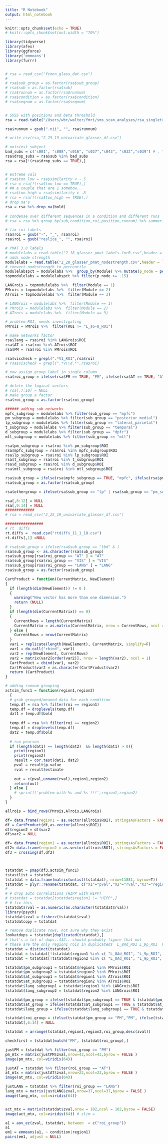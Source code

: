 ```yaml
---
title: "R Notebook"
output: html_notebook
---
```


```r
knitr::opts_chunk$set(echo = TRUE)
# knitr::opts_chunk$set(out.width = "70%")
```


```r

library(tidyverse)
library(afex)
library(ggforce)
library('emmeans')
library(furrr)


# rsa = read_csv("fconn_glass_dat.csv")
# 
# rsa$sub_group = as.factor(rsa$sub_group)
# rsa$sub = as.factor(rsa$sub)
# rsa$runnum = as.factor(rsa$runnum)
# rsa$condition = as.factor(rsa$condition)
# rsa$seqnum = as.factor(rsa$seqnum)


# SVSS with positions and beta threshold
rsa = read.table("/Users/wbr/walter/fmri/sms_scan_analyses/rsa_singletrial/rsa_fir/univariate_fir_glass_2_23_19.txt", header = TRUE, stringsAsFactors = TRUE)

rsa$runnum = gsub(".nii", "", rsa$runnum)

# write_csv(rsa,"2_25_19_univariate_glasser_df.csv")

# noisiest subject
bad_subs = c('s001', "s008","s016", "s027","s043", "s032","s039") # , "s041"    
rsa$drop_subs = rsa$sub %in% bad_subs
rsa = rsa[!(rsa$drop_subs == TRUE),]


# extreme vals
# rsa$too_low = rsa$similarity < -.5
# rsa = rsa[!(rsa$too_low == TRUE),]
# ## a couple that are 1 somehow..
# rsa$too_high = rsa$similarity > .8
# rsa = rsa[!(rsa$too_high == TRUE),]
# drop na's
rsa = rsa %>% drop_na(bold)
       
# condense over different sequences in a condition and different runs
# rsa = rsa %>% group_by(sub,condition,roi,position,runnum) %>% summarise(similarity = mean(bold)) %>%  ungroup()

# fix roi labels
rsa$roi = gsub("-", "_", rsa$roi)
rsa$roi = gsub("reslice_", "", rsa$roi)

# PMAT 3.0 labels
# modulelabs = read.table("2_18_glasser_pmat_labels_forR.csv",header = TRUE, stringsAsFactors = TRUE, sep =",")
# adds node strength
modulelabs = read.table("2_20_glasser_pmat_nodestrength.csv",header = TRUE, stringsAsFactors = TRUE, sep =",")
# convert nodestrength to percentile
modulelabspct = modulelabs %>%  group_by(Module) %>% mutate(p_node = percent_rank(node_strength)) %>% ungroup()
topmodulelabs = modulelabspct %>% filter(p_node >= .15)

LANGrois = topmodulelabs %>%  filter(Module == 1)
PMrois = topmodulelabs %>%  filter(Module == 2)
ATrois = topmodulelabs %>%  filter(Module == 3)

# LANGrois = modulelabs %>%  filter(Module == 1)
# PMrois = modulelabs %>%  filter(Module == 2)
# ATrois = modulelabs %>%  filter(Module == 3)

# problem ROI, needs investigating
PMrois = PMrois %>%  filter(ROI != "L_s6-8_ROI")

# make networks factor
rsa$lang = rsa$roi %in% LANGrois$ROI
rsa$AT = rsa$roi %in% ATrois$ROI
rsa$PM = rsa$roi %in% PMrois$ROI

rsa$vischeck = grepl(".*V1_ROI",rsa$roi)
# rsa$vischeck = grepl(".*V\\d.*",rsa$roi)

# now assign group label in single column
rsa$roi_group = ifelse(rsa$PM == TRUE, "PM", ifelse(rsa$AT == TRUE, "AT", ifelse(rsa$lang == TRUE, "LANG", ifelse(rsa$vischeck == TRUE, "VIS", "other"))))

# delete the logical vectors
# rsa[,7:10] = NULL
# make group a factor
rsa$roi_group = as.factor(rsa$roi_group)

###### adding sub networks 
mpfc_subgroup = modulelabs %>% filter(sub_group == "mpfc")
pm_subgroup = modulelabs %>% filter(sub_group == "posterior_medial")
lp_subgroup = modulelabs %>% filter(sub_group == "lateral_parietal")
t_subgroup = modulelabs %>% filter(sub_group == "temporal")
d_subgroup = modulelabs %>% filter(sub_group == "dpfc")
mtl_subgroup = modulelabs %>% filter(sub_group == "mtl")

rsa$pm_subgroup = rsa$roi %in% pm_subgroup$ROI
rsa$mpfc_subgroup = rsa$roi %in% mpfc_subgroup$ROI
rsa$lp_subgroup = rsa$roi %in% lp_subgroup$ROI
rsa$t_subgroup = rsa$roi %in% t_subgroup$ROI
rsa$d_subgroup = rsa$roi %in% d_subgroup$ROI
rsa$mtl_subgroup = rsa$roi %in% mtl_subgroup$ROI

rsa$sub_group = ifelse(rsa$mpfc_subgroup == TRUE, "mpfc", ifelse(rsa$pm_subgroup == TRUE,"pm_sub",ifelse(rsa$lp_subgroup == TRUE, "lp",ifelse(rsa$t_subgroup == TRUE, "temporal",ifelse(rsa$d_subgroup == TRUE, "dorsal",ifelse(rsa$mtl_subgroup == TRUE, "mtl","tbd"))))))
rsa$sub_group = as.factor(rsa$sub_group)

rsa$othergroup = ifelse(rsa$sub_group == "lp" | rsa$sub_group == "pm_sub", "PM_super","other")

rsa[,8:12] = NULL
rsa[,9:14] = NULL
#############
# rsa = read_csv("2_25_19_univariate_glasser_df.csv")

#################
# rt  diffs
rt.diffs =  read.csv("rtdiffs_11_1_18.csv")
rt.diffs[,1] =NULL 

# rsa$sub_group = ifelse(rsa$sub_group == "tbd" & )
rsa$sub_group <- as.character(rsa$sub_group)
rsa$sub_group[rsa$roi_group == "AT" ] = "AT"
rsa$sub_group[rsa$roi_group == "VIS" ] = "VIS"
rsa$sub_group[rsa$roi_group == "LANG" ] = "LANG"
rsa$sub_group = as.factor(rsa$sub_group)

```


```r
CartProduct = function(CurrentMatrix, NewElement)
{
  if (length(dim(NewElement)) != 0 )
  {
    warning("New vector has more than one dimension.")
    return (NULL)
  }
  if (length(dim(CurrentMatrix)) == 0)
  {
    CurrentRows = length(CurrentMatrix)
    CurrentMatrix = as.matrix(CurrentMatrix, nrow = CurrentRows, ncol = 1)
  } else {
    CurrentRows = nrow(CurrentMatrix)
  }
  var1 = replicate(length(NewElement), CurrentMatrix, simplify=F)
  var1 = do.call("rbind", var1)
  var2 = rep(NewElement, CurrentRows)
  var2 = matrix(var2[order(var2)], nrow = length(var2), ncol = 1)
  CartProduct = cbind(var1, var2)
  CartProduct$var2 = as.character(CartProduct$var2)
  return (CartProduct)
}
```


```r
# adding runnum grouping
actsim_func1 = function(region1,region2)
  {
  # grab grouped/meaned data for each condition 
  temp.df = rsa %>% filter(roi == region1) 
  temp.df = droplevels(temp.df)
  dat1 = temp.df$bold
  
  temp.df = rsa %>% filter(roi == region2) 
  temp.df = droplevels(temp.df)
  dat2 = temp.df$bold
  
  # run pearson
  if (length(dat1) == length(dat2)  && length(dat1) > 0){
    print(region1)
    print(region2)
    result = cor.test(dat1, dat2)
    pval = result$p.value
    rval = result$estimate
  
    out = c(pval,unname(rval),region1,region2)
    return(out)
  } else {
    # sprintf('problem with %s and %s !!!',region1,region2)
  }
}
```

```r

allrois = bind_rows(PMrois,ATrois,LANGrois)

df= data.frame(region1 = as.vector(allrois$ROI), stringsAsFactors = FALSE)
df = CartProduct(df,as.vector(allrois$ROI))
df$region2 = df$var2
df$var2 = NULL

df= data.frame(region1 = as.vector(allrois$ROI), stringsAsFactors = FALSE)
df2= data.frame(region2 = as.vector(allrois$ROI), stringsAsFactors = FALSE)
df3 = crossing(df,df2)



tstatdat = pmap(df3,actsim_func1)
tstastlist = tstatdat
tstatdat = data.frame(matrix(unlist(tstatdat), nrow=11881, byrow=T))
tstatdat = plyr::rename(tstatdat, c("X1"="pval","X2"="rval","X3"="region1","X4"="region2"))
# 
# # drop auto correlations (HIPP with HIPP)
# tstatdat = tstatdat[tstatdat$region1 != "HIPP",]
# # fix this
tstatdat$rval = as.numeric(as.character(tstatdat$rval))
library(psych)
tstatdat$zval = fisherz(tstatdat$rval)
tstatdatcopy = tstatdat
```

```r

# remove duplicate rows, not sure why they exist
lookatdups = tstatdat[duplicated(tstatdat),]
# that's a lot of dups..432.. should probably figure that out
# these are the only region1 rois in duplicateds  L_8Ad_ROI L_9p_ROI  R_8Ad_ROI L_PGi_ROI L_PGs_ROI
tstatdat = distinct(tstatdat)
tstatdat = tstatdat[!tstatdat$region1 %in% c( "L_8Ad_ROI", "L_9p_ROI",  "R_8Ad_ROI", "L_PGi_ROI", "L_PGs_ROI"),]
tstatdat = tstatdat[!tstatdat$region2 %in% c( "L_8Ad_ROI", "L_9p_ROI",  "R_8Ad_ROI", "L_PGi_ROI", "L_PGs_ROI"),]

tstatdat$pm_subgroup1 = tstatdat$region1 %in% PMrois$ROI
tstatdat$pm_subgroup2 = tstatdat$region2 %in% PMrois$ROI
tstatdat$at_subgroup1 = tstatdat$region1 %in% ATrois$ROI
tstatdat$at_subgroup2 = tstatdat$region2 %in% ATrois$ROI
tstatdat$lang_subgroup1 = tstatdat$region1 %in% LANGrois$ROI
tstatdat$lang_subgroup2 = tstatdat$region2 %in% LANGrois$ROI

tstatdat$pm_group = ifelse(tstatdat$pm_subgroup1 == TRUE & tstatdat$pm_subgroup2 == TRUE, "PM","other")
tstatdat$at_group = ifelse(tstatdat$at_subgroup1 == TRUE & tstatdat$at_subgroup2 == TRUE, "AT","other")
tstatdat$lang_group = ifelse(tstatdat$lang_subgroup1 == TRUE & tstatdat$lang_subgroup2 == TRUE, "LANG","other")

tstatdat$roi_group = ifelse(tstatdat$pm_group == "PM","PM", ifelse(tstatdat$at_group == "AT","AT", ifelse(tstatdat$lang_group == "LANG","LANG","between")))
tstatdat[,6:14] = NULL

tstatdat = arrange(tstatdat,region1,region2,roi_group,desc(zval))

checkfirst = tstatdat[match("PM", tstatdat$roi_group),]

justPM = tstatdat %>% filter(roi_group == "PM")
pm_mtx = matrix(justPM$zval,nrow=43,ncol=43,byrow = FALSE )
image(pm_mtx, col=viridis(64))

justAT = tstatdat %>% filter(roi_group == "AT")
at_mtx = matrix(justAT$zval,nrow=22,ncol=22,byrow = FALSE )
image(at_mtx, col=viridis(64))

justLANG = tstatdat %>% filter(roi_group == "LANG")
lang_mtx = matrix(justLANG$zval,nrow=37,ncol=37,byrow = FALSE )
image(lang_mtx, col=viridis(64))


act_mtx = matrix(tstatdat$zval,nrow = 102,ncol = 102,byrow = FALSE)
image(act_mtx, col=viridis(64)) # zlim = 

```

```r
a1 = aov_ez(zval, tstatdat, between  = c("roi_group"))
a1
em1 = emmeans(a1, ~ condition|region1)
pairs(em1, adjust = NULL)

```

```r

```

```r

```

```r

```

```r

```













